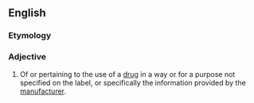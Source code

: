 ==English==

===Etymology===
{{prefix|en|extra|label}}

===Adjective===
{{en-adj|-}}

# Of or pertaining to the use of a [[drug]] in a way or for a purpose not specified on the label, or specifically the information provided by the [[manufacturer]].